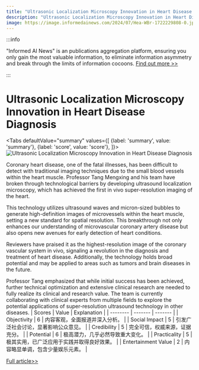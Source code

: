```yaml
---
title: "Ultrasonic Localization Microscopy Innovation in Heart Disease Diagnosis"
description: "Ultrasonic Localization Microscopy Innovation in Heart Disease Diagnosis"
image: https://image.informedainews.com/2024/07/Hea-WBr-1722229808-0.jpg
---
```



:::info

"Informed AI News" is an publications aggregation platform, ensuring you only gain the most valuable information, to eliminate information asymmetry and break through the limits of information cocoons.  [Find out more >>](/)

:::

# Ultrasonic Localization Microscopy Innovation in Heart Disease Diagnosis


<Tabs
	defaultValue="summary"
	values={[
	{label: 'summary', value: 'summary'},
	{label: 'score', value: 'score'},
]}>
<TabItem value="summary">
<img
  src="https://image.informedainews.com/2024/07/Hea-WBr-1722229808-0.jpg"
  alt="Ultrasonic Localization Microscopy Innovation in Heart Disease Diagnosis"
/>



Coronary heart disease, one of the fatal illnesses, has been difficult to detect with traditional imaging techniques due to the small blood vessels within the heart muscle. Professor Tang Mengxing and his team have broken through technological barriers by developing ultrasound localization microscopy, which has achieved the first in vivo super-resolution imaging of the heart.

This technology utilizes ultrasound waves and micron-sized bubbles to generate high-definition images of microvessels within the heart muscle, setting a new standard for spatial resolution. This breakthrough not only enhances our understanding of microvascular coronary artery disease but also opens new avenues for early detection of heart conditions.

Reviewers have praised it as the highest-resolution image of the coronary vascular system in vivo, signaling a revolution in the diagnosis and treatment of heart disease. Additionally, the technology holds broad potential and may be applied to areas such as tumors and brain diseases in the future.

Professor Tang emphasized that while initial success has been achieved, further technical optimization and extensive clinical research are needed to fully realize its clinical and research value. The team is currently collaborating with clinical experts from multiple fields to explore the potential applications of super-resolution ultrasound technology in other diseases.
</TabItem>
<TabItem value="score">
	| Scores     | Value   | Explanation |
	| -------- | ------- | ------- |
	| Objectivity  | 6    | 内容客观，全面报道并深入分析。    |
	| Social Impact | 5     | 引发广泛社会讨论，显著影响公众意见。    |
	| Credibility    | 5    | 完全可信，权威来源，证据充分。    |
	| Potential    | 6    | 极高潜力，几乎必然导致重大变化。    |
	| Practicality    | 5    | 极其实用，已广泛应用于实践并取得良好效果。    |
	| Entertainment Value    | 2    | 内容略显单调，包含少量娱乐元素。    |
</TabItem>
</Tabs>

[Full article>>](https://www.mittrchina.com/news/detail/13532)
